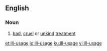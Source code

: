 ==English==
===Noun===
{{en-noun}}
# [[bad]], [[cruel]] or [[unkind]] [[treatment]]

[[et:ill-usage]]
[[io:ill-usage]]
[[ku:ill-usage]]
[[vi:ill-usage]]